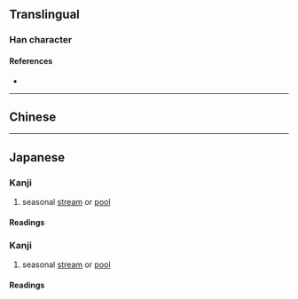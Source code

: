 {{also|澩}}
{{character info}}
==Translingual==
{{Han simplified forms|滎|泶|荥|ex=y}}
{{ja-forms|泶|泶|[[澩]]}}

===Han character===
{{Han char|rn=85|rad=水|as=05|sn=9|four=|canj=FBE|ids=⿱𰃮水}}

====References====
* {{Han ref|kx=0619.121|hdz=31576.101|uh=6CF6|ud=27894}}

----

==Chinese==
{{zh-see|澩}}

----

==Japanese==

===Kanji===
{{ja-kanji forms|泶|澩}}
{{ja-kanji|grade=|rs=水05|kyu=澩}}

# seasonal [[stream]] or [[pool]]

====Readings====
{{ja-readings
|goon=がく
|kanon=かく
}}

===Kanji===
{{ja-kanji forms|泶|滎}}
{{ja-kanji|grade=|rs=水05|kyu=滎}}

# seasonal [[stream]] or [[pool]]

====Readings====
{{ja-readings
|goon=ぎょう, きょう, よう
|kanon=けい, えい
|kun=ちょろちょろ-
}}
